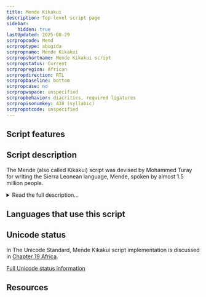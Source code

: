```yaml
---
title: Mende Kikakui
description: Top-level script page
sidebar:
    hidden: true
lastUpdated: 2025-08-29
scrpropcode: Mend
scrproptype: abugida
scrpropname: Mende Kikakui
scrpropshortname: Mende Kikakui script
scrpropstatus: Current
scrpropregion: African
scrpropdirection: RTL
scrpropbaseline: bottom
scrpropcase: no
scrpropwspace: unspecified
scrpropbehavior: diacritics, required ligatures
scrpropisonumkey: 438 (syllabic)
scrpropotcode: unspecified
---
```



## Script features

<ScriptInfo />

## Script description

The Mende (also called Kikakui) script was devised by Mohammed Turay for writing the Sierra Leonean language, Mende, spoken by almost 1.5 million people.

<details>
<summary>Read the full description...</summary>It was modified by one of Turay's students, Kisimi Kamara, in 1921 to produce the form currently used. It is an abugida; each of the 195 symbols represents a consonant with an inherent vowel. Symbols are sometimes formed by adding diacritics to a basic consonant sign to indicate the quality of the vowel; more often, every legitimate consonant+vowel syllable is represented by a unique, underived sign. It is the only West African syllabary to be written from right to left, which is attributed to Kamara's Islamic heritage and familiarity with the Arabic script, also written from right to left. It is generally believed that the inventors also had some knowledge of the Vai script of Liberia, as the two scripts share significant similarities both in form and in origin.

The script was widely used for a time, and was a source of great national pride. However in the 1940s the British set up the Protectorate Literacy Bureau, with the aim of spreading literacy in the Latin script. As a result, the Mende script was largely replaced by a modified version of the Latin script, and is now estimated to be used by fewer than 500 people.
</details>

## Languages that use this script

<WsList script='Mend' wsMax='5' />

## Unicode status

In The Unicode Standard, Mende Kikakui script implementation is discussed in [Chapter 19 Africa](http://www.unicode.org/versions/latest/ch19.pdf).


[Full Unicode status information](/scrlang/unicode/mend-unicode)

## Resources

<ScriptResources detailSummary='seemore' />

